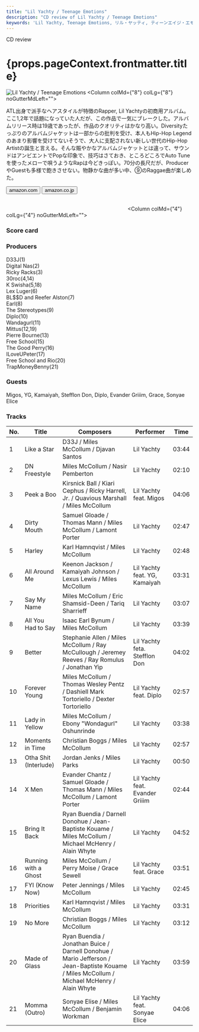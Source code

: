 ```yaml
---
title: "Lil Yachty / Teenage Emotions"
description: "CD review of Lil Yachty / Teenage Emotions"
keywords: 'Lil Yachty, Teenage Emotions, リル・ヤッティ, ティーンエイジ・エモーションズ'
---
```




<p className="largeP">CD review</p>
<h1 className="h1--no--margin">{props.pageContext.frontmatter.title}</h1>

<Row  className="image-card-group">
	<Column colMd={"4"} colLg={"4"} noGutterMdLeft="">
       <ImageCard>

![Lil Yachty / Teenage Emotions](../../images/cd/lilyachty1L.jpg) 
</ImageCard>
	</Column>
	<Column colMd={"8"} colLg={"8"} noGutterMdLeft="">
	<p>
	ATL出身で派手なヘアスタイルが特徴のRapper, Lil Yachtyの初商用アルバム。ここ1,2年で話題になっていた人だが、この作品で一気にブレークした。アルバムリリース時は19歳であったが、作品のクオリティはかなり高い。Diversityたっぷりのアルバムジャケットは一部からの批判を受け、本人もHip-Hop Legendのあまり影響を受けてないそうで、大人に支配されない新しい世代のHip-Hop Artistの誕生と言える。そんな賑やかなアルバムジャケットとは違って、サウンドはアンビエントでPopな印象で、技巧はさておき、ところどころでAuto Tuneを使ったメローで唄うようなRapは今どきっぽい。70分の長尺だが、ProducerやGuestも多様で飽きさせない。物静かな曲が多い中、⑨のRaggae曲が楽しめた。
	</p>
	<div>
	    <Button href="https://amzn.to/2Es8iPa" kind="primary" size="small" renderIcon={ArrowUpRight24}>
          amazon.com
        </Button>
        <Button href="https://amzn.to/3jOHVTC" kind="secondary" size="small" renderIcon={ArrowUpRight24}>
          amazon.co.jp
        </Button>
	</div>
	<a href="https://geo.music.apple.com/jp/album/teenage-emotions/1440880124?mt=1&app=music&ls=1&at=11lcug" style="display:inline-block;overflow:hidden;background:url(https://linkmaker.itunes.apple.com/ja-jp/lockup.svg?releaseDate=2017-05-26&kind=album&bubble=apple_music&style=mono-black) no-repeat;width:180px;height:45px;"></a>
	<a href="https://geo.music.apple.com/jp/album/teenage-emotions/1440880124?app=itunes&at=11lcug" style="display:inline-block;overflow:hidden;background:url(https://linkmaker.itunes.apple.com/ja-jp/badge-lrg.svg?releaseDate=2017-05-26T00:00:00Z&kind=album&bubble=itunes_music) no-repeat;width:140px;height:45px;"></a>
	</Column>
</Row>
<Row >
	<Column colMd={"4"} colLg={"4"} noGutterMdLeft="">
<div>
    <h3>Score card</h3>
	<SliderJS1 value="2" />
    <SliderJS2 value="2" />
	<SliderJS3 value="2" />
    <SliderJS4 value="9" />
</div>
</Column>
<Column colMd={"8"} colLg={"8"} noGutterMdLeft="">
<div>
<h3>Producers</h3>
<p>
D33J(1)
<br/>Digital Nas(2)
<br/>Ricky Racks(3)
<br/>30roc(4,14)
<br/>K Swisha(5,18)
<br/>Lex Luger(6)
<br/>BL$$D and Reefer Alston(7)
<br/>Earl(8)
<br/>The Stereotypes(9)
<br/>Diplo(10)
<br/>Wandagurl(11)
<br/>Mittus(12,19)
<br/>Pierre Bourne(13)
<br/>Free School(15)
<br/>The Good Perry(16)
<br/>ILoveUPeter(17)
<br/>Free School and Rio(20)
<br/>TrapMoneyBenny(21)
</p>
<h3>Guests</h3>
<p>
	Migos, YG, Kamaiyah, Stefflon Don, Diplo, Evander Griiim, Grace, Sonyae Elice
</p>
</div>
</Column>
</Row>

<h3>Tracks</h3>

| No. |	 Title                |	 Composers                                                                                                                                |	 Performer                      | Time	|
| --- |	--------------------- | ----------------------------------------------------------------------------------------------------------------------------------------- | ------------------------------- | ----- |
| 1   |	Like a Star           | D33J / Miles McCollum / Djavan Santos                                                                                                     | Lil Yachty                      | 03:44 |
| 2   |	DN Freestyle          | Miles McCollum / Nasir Pemberton                                                                                                          | Lil Yachty                      | 02:10 |
| 3   |	Peek a Boo            | Kirsnick Ball / Kiari Cephus / Ricky Harrell, Jr. / Quavious Marshall / Miles McCollum                                                    | Lil Yachty feat. Migos          | 04:06 |
| 4   |	Dirty Mouth           | Samuel Gloade / Thomas Mann / Miles McCollum / Lamont Porter                                                                              | Lil Yachty                      | 02:47 |
| 5   |	Harley                | Karl Hamnqvist / Miles McCollum                                                                                                           | Lil Yachty                      | 02:48 |
| 6   |	All Around Me         | Keenon Jackson / Kamaiyah Johnson / Lexus Lewis / Miles McCollum                                                                          | Lil Yachty feat. YG, Kamaiyah   | 03:31 |
| 7   |	Say My Name           | Miles McCollum / Eric Shamsid-Deen / Tariq Sharrieff                                                                                      | Lil Yachty                      | 03:07 |
| 8   |	All You Had to Say    | Isaac Earl Bynum / Miles McCollum                                                                                                         | Lil Yachty                      | 03:39 |
| 9   |	Better                | Stephanie Allen / Miles McCollum / Ray McCullough / Jeremey Reeves / Ray Romulus / Jonathan Yip                                           | Lil Yachty feta. Stefflon Don   | 04:02 |
| 10  |	Forever Young         | Miles McCollum / Thomas Wesley Pentz / Dashiell Mark Tortoriello / Dexter Tortoriello                                                     | Lil Yachty feat. Diplo          | 02:57 |
| 11  |	Lady in Yellow        | Miles McCollum / Ebony "Wondagurl" Oshunrinde                                                                                             | Lil Yachty                      | 03:38 |
| 12  |	Moments in Time       | Christian Boggs / Miles McCollum                                                                                                          | Lil Yachty                      | 02:57 |
| 13  |	Otha Shit (Interlude) | Jordan Jenks / Miles Parks                                                                                                                | Lil Yachty                      | 00:50 |
| 14  |	X Men                 | Evander Chantz / Samuel Gloade / Thomas Mann / Miles McCollum / Lamont Porter                                                             | Lil Yachty feat. Evander Griiim | 02:44 |
| 15  |	Bring It Back         | Ryan Buendia / Darnell Donohue / Jean-Baptiste Kouame / Miles McCollum / Michael McHenry / Alain Whyte                                    | Lil Yachty                      | 04:52 |
| 16  |	Running with a Ghost  | Miles McCollum / Perry Moise / Grace Sewell                                                                                               | Lil Yachty feat. Grace          | 03:51 |
| 17  |	FYI (Know Now)        | Peter Jennings / Miles McCollum                                                                                                           | Lil Yachty                      | 02:45 |
| 18  |	Priorities            | Karl Hamnqvist / Miles McCollum                                                                                                           | Lil Yachty                      | 03:31 |
| 19  |	No More               | Christian Boggs / Miles McCollum                                                                                                          | Lil Yachty                      | 03:12 |
| 20  |	Made of Glass         | Ryan Buendia / Jonathan Buice / Darnell Donohue / Mario Jefferson / Jean-Baptiste Kouame / Miles McCollum / Michael McHenry / Alain Whyte | Lil Yachty                      | 03:59 |
| 21  |	Momma (Outro)         | Sonyae Elise / Miles McCollum / Benjamin Workman                                                                                          | Lil Yachty feat. Sonyae Elice   | 04:06 | 